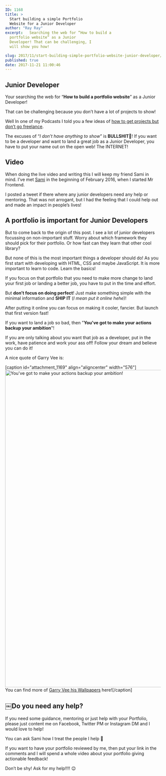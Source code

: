 ```yaml
---
ID: 1168
title: >
  Start building a simple Portfolio
  Website for a Junior Developer
author: "Ray Ray"
excerpt:   Searching the web for “How to build a
  portfolio website” as a Junior
  Developer! That can be challenging, I
  will show you how!

slug: 2017/11/start-building-simple-portfolio-website-junior-developer/
published: true
date: 2017-11-21 11:00:46
---
```

<h2>Junior Developer</h2>
Your searching the web for “<strong>How to build a portfolio website</strong>” as a Junior Developer!

That can be challenging because you don’t have a lot of projects to show!

Well In one of my Podcasts I told you a few ideas of <a href="https://blog.mrfrontend.org/2017/11/5-tips-landing-first-junior-web-development-job/" target="_blank" rel="noopener">how to get projects but don’t go freelance</a>.

The excuses of “<em>I don’t have anything to show</em>” is <strong>BULLSHIT&#x1f4e2;</strong>! If you want to be a developer and want to land a great job as a Junior Developer, you have to put your name out on the open web! The INTERNET!
<h2>Video</h2>

<Youtube url="https://youtu.be/1ibbd8CE6z4" />

When doing the live video and writing this I will keep my friend Sami in mind. I’ve met <a href="https://twitter.com/SamiADelgado" target="_blank" rel="noopener">Sami</a> in the beginning of February 2016, when I started Mr Frontend.

I posted a tweet if there where any junior developers need any help or mentoring. That was not arrogant, but I had the feeling that I could help out and made an impact in people’s lives!
<h2>A portfolio is important for Junior Developers</h2>
But to come back to the origin of this post. I see a lot of junior developers focussing on non-important stuff. Worry about which framework they should pick for their portfolio. Or how fast can they learn that other cool library?

But none of this is the most important things a developer should do! As you first start with developing with HTML, CSS and maybe JavaScript. It is more important to learn to code. Learn the basics!

If you focus on that portfolio that you need to make more change to land your first job or landing a better job, you have to put in the time and effort.

But <strong>don’t focus on doing perfect</strong>! Just make something simple with the minimal information and <strong>SHIP IT</strong> (<em>I mean put it online hehe</em>)!

After putting it online you can focus on making it cooler, fancier. But launch that first version fast!

If you want to land a job so bad, then "<strong>You've got to make your actions backup your ambition</strong>"!

If you are only talking about you want that job as a developer, put in the work, have patience and work your ass off! Follow your dream and believe you can do it!

A nice quote of Garry Vee is:

[caption id="attachment_1169" align="aligncenter" width="576"]<a href="https://medium.com/@garyvee/garyvee-wallpapers-9ce60c3674de"><img class="wp-image-1169 size-large" src="https://blog.mrfrontend.org/wp-content/uploads/2017/11/garry-vee-youve-got-to-make-your-actions-backup-your-ambition-576x1024.png" alt="You've got to make your actions backup your ambition!" width="576" height="1024" /></a> You can find more of <a href="https://medium.com/@garyvee/garyvee-wallpapers-9ce60c3674de" target="_blank" rel="noopener">Garry Vee his Wallpapers</a> here![/caption]
<h2>￼Do you need any help?</h2>
If you need some guidance, mentoring or just help with your Portfolio, please just content me on Facebook, Twitter PM or Instagram DM and I would love to help!

You can ask Sami how I treat the people I help 🙏

If you want to have your portfolio reviewed by me, then put your link in the comments and I will spend a whole video about your portfolio giving actionable feedback!

Don’t be shy! Ask for my help!!!! 😉